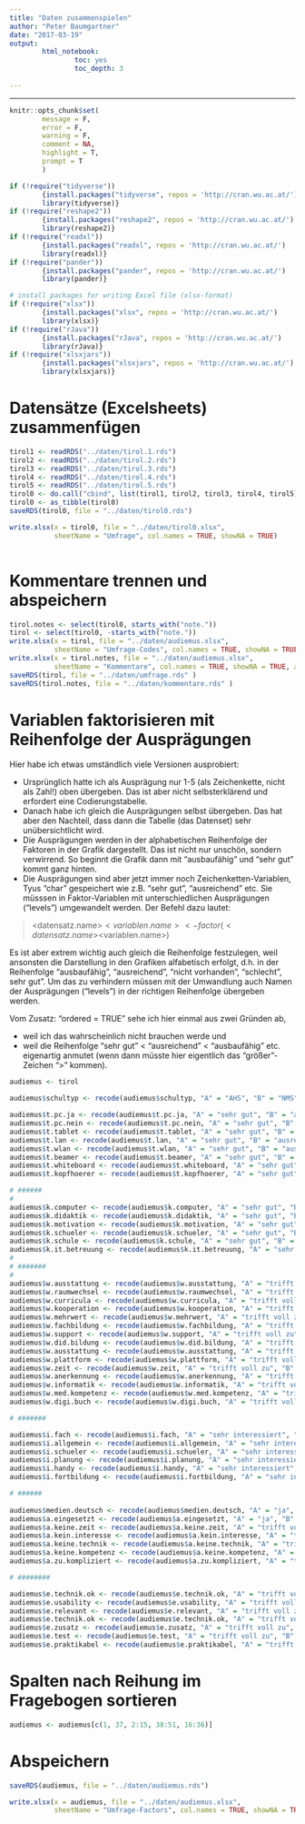 ```yaml
---
title: "Daten zusammenspielen"
author: "Peter Baumgartner"
date: "2017-03-19"
output: 
        html_notebook:
                toc: yes
                toc_depth: 3
                
---
```

***

```r
knitr::opts_chunk$set(
        message = F,
        error = F,
        warning = F,
        comment = NA,
        highlight = T,
        prompt = T
        )

if (!require("tidyverse")) 
        {install.packages("tidyverse", repos = 'http://cran.wu.ac.at/')
        library(tidyverse)}
if (!require("reshape2"))
        {install.packages("reshape2", repos = 'http://cran.wu.ac.at/')
        library(reshape2)}
if (!require("readxl"))
        {install.packages("readxl", repos = 'http://cran.wu.ac.at/')
        library(readxl)}
if (!require("pander"))
        {install.packages("pander", repos = 'http://cran.wu.ac.at/')
        library(pander)}

# install packages for writing Excel file (xlsx-format)
if (!require("xlsx")) 
        {install.packages("xlsx", repos = 'http://cran.wu.ac.at/')
        library(xlsx)}
if (!require("rJava"))
        {install.packages("rJava", repos = 'http://cran.wu.ac.at/')
        library(rJava)}
if (!require("xlsxjars"))
        {install.packages("xlsxjars", repos = 'http://cran.wu.ac.at/')
        library(xlsxjars)}


```

# Datensätze (Excelsheets) zusammenfügen

```r


tirol1 <- readRDS("../daten/tirol.1.rds")
tirol2 <- readRDS("../daten/tirol.2.rds")
tirol3 <- readRDS("../daten/tirol.3.rds")
tirol4 <- readRDS("../daten/tirol.4.rds")
tirol5 <- readRDS("../daten/tirol.5.rds")
tirol0 <- do.call("cbind", list(tirol1, tirol2, tirol3, tirol4, tirol5))
tirol0 <- as_tibble(tirol0)
saveRDS(tirol0, file = "../daten/tirol0.rds")

write.xlsx(x = tirol0, file = "../daten/tirol0.xlsx",
           sheetName = "Umfrage", col.names = TRUE, showNA = TRUE)
      
```



# Kommentare trennen und abspeichern
```r
tirol.notes <- select(tirol0, starts_with("note."))
tirol <- select(tirol0, -starts_with("note."))
write.xlsx(x = tirol, file = "../daten/audiemus.xlsx", 
           sheetName = "Umfrage-Codes", col.names = TRUE, showNA = TRUE, append = FALSE) 
write.xlsx(x = tirol.notes, file = "../daten/audiemus.xlsx", 
           sheetName = "Kommentare", col.names = TRUE, showNA = TRUE, append = TRUE) 
saveRDS(tirol, file = "../daten/umfrage.rds" )
saveRDS(tirol.notes, file = "../daten/kommentare.rds" )
```

# Variablen faktorisieren mit Reihenfolge der Ausprägungen

Hier habe ich etwas umständlich viele Versionen ausprobiert:

* Ursprünglich hatte ich als Ausprägung nur 1-5 (als Zeichenkette, nicht als Zahl!) oben übergeben. Das ist aber nicht selbsterklärend und erfordert eine Codierungstabelle. 
* Danach habe ich gleich die Ausprägungen selbst übergeben. Das hat aber den Nachteil, dass dann die Tabelle (das Datenset) sehr unübersichtlicht wird. 
* Die Ausprägungen werden in der alphabetischen Reihenfolge der Faktoren in der Grafik dargestellt. Das ist nicht nur unschön, sondern verwirrend. So beginnt die Grafik dann mit "ausbaufähig" und "sehr gut" kommt ganz hinten.
* Die Ausprägungen sind aber jetzt immer noch Zeichenketten-Variablen, Tyus "char" gespeichert wie z.B. "sehr gut", "ausreichend" etc. Sie müsssen in Faktor-Variablen mit unterschiedlichen Ausprägungen ("levels") umgewandelt werden. Der Befehl dazu lautet:

> <datensatz.name>$<variablen.name> <- factor(<datensatz.name>$<variablen.name>)

Es ist aber extrem wichtig auch gleich die Reihenfolge festzulegen, weil ansonsten die Darstellung in den Grafiken alfabetisch erfolgt, d.h. in der Reihenfolge "ausbaufähig", "ausreichend", "nicht vorhanden", "schlecht", sehr gut". Um das zu verhindern müssen mit der Umwandlung auch Namen der Ausprägungen ("levels") in der richtigen Reihenfolge übergeben werden. 

Vom Zusatz: "ordered = TRUE" sehe ich hier einmal aus zwei Gründen ab, 

* weil ich das wahrscheinlich nicht brauchen werde und
* weil die Reihenfolge "sehr gut" < "ausreichend" < "ausbaufähig" etc. eigenartig anmutet (wenn dann müsste hier eigentlich das "größer"-Zeichen ">" kommen).

```r

audiemus <- tirol

audiemus$schultyp <- recode(audiemus$schultyp, "A" = "AHS", "B" = "NMS", "C" = "PTS")

audiemus$t.pc.ja <- recode(audiemus$t.pc.ja, "A" = "sehr gut", "B" = "ausreichend", "C" = "ausbaufähig", "D" = "schlecht", "E" = "nicht vorhanden")
audiemus$t.pc.nein <- recode(audiemus$t.pc.nein, "A" = "sehr gut", "B" = "ausreichend", "C" = "ausbaufähig", "D" = "schlecht", "E" = "nicht vorhanden")
audiemus$t.tablet <- recode(audiemus$t.tablet, "A" = "sehr gut", "B" = "ausreichend", "C" = "ausbaufähig", "D" = "schlecht", "E" = "nicht vorhanden")
audiemus$t.lan <- recode(audiemus$t.lan, "A" = "sehr gut", "B" = "ausreichend", "C" = "ausbaufähig", "D" = "schlecht", "E" = "nicht vorhanden")
audiemus$t.wlan <- recode(audiemus$t.wlan, "A" = "sehr gut", "B" = "ausreichend", "C" = "ausbaufähig", "D" = "schlecht", "E" = "nicht vorhanden")
audiemus$t.beamer <- recode(audiemus$t.beamer, "A" = "sehr gut", "B" = "ausreichend", "C" = "ausbaufähig", "D" = "schlecht", "E" = "nicht vorhanden")
audiemus$t.whiteboard <- recode(audiemus$t.whiteboard, "A" = "sehr gut", "B" = "ausreichend", "C" = "ausbaufähig", "D" = "schlecht", "E" = "nicht vorhanden")
audiemus$t.kopfhoerer <- recode(audiemus$t.kopfhoerer, "A" = "sehr gut", "B" = "ausreichend", "C" = "ausbaufähig", "D" = "schlecht", "E" = "nicht vorhanden")

# ######
# 
audiemus$k.computer <- recode(audiemus$k.computer, "A" = "sehr gut", "B" = "gut", "C" = "ausreichend", "D" = "verbesserungswürdig", "E" = "schlecht")
audiemus$k.didaktik <- recode(audiemus$k.didaktik, "A" = "sehr gut", "B" = "gut", "C" = "ausreichend", "D" = "verbesserungswürdig", "E" = "schlecht")
audiemus$k.motivation <- recode(audiemus$k.motivation, "A" = "sehr gut", "B" = "gut", "C" = "ausreichend", "D" = "verbesserungswürdig", "E" = "schlecht")
audiemus$k.schueler <- recode(audiemus$k.schueler, "A" = "sehr gut", "B" = "gut", "C" = "ausreichend", "D" = "verbesserungswürdig", "E" = "schlecht")
audiemus$k.schule <- recode(audiemus$k.schule, "A" = "sehr gut", "B" = "gut", "C" = "ausreichend", "D" = "verbesserungswürdig", "E" = "schlecht")
audiemus$k.it.betreuung <- recode(audiemus$k.it.betreuung, "A" = "sehr gut", "B" = "gut", "C" = "ausreichend", "D" = "verbesserungswürdig", "E" = "schlecht")
# 
# #######
# 
audiemus$w.ausstattung <- recode(audiemus$w.ausstattung, "A" = "trifft voll zu", "B" = "trifft weitgehend zu", "C" = "trifft überwiegend zu","D" = "trifft eher nicht zu", "E" = "trifft gar nicht zu")
audiemus$w.raumwechsel <- recode(audiemus$w.raumwechsel, "A" = "trifft voll zu", "B" = "trifft weitgehend zu", "C" = "trifft überwiegend zu","D" = "trifft eher nicht zu", "E" = "trifft gar nicht zu")
audiemus$w.curricula <- recode(audiemus$w.curricula, "A" = "trifft voll zu", "B" = "trifft weitgehend zu", "C" = "trifft überwiegend zu","D" = "trifft eher nicht zu", "E" = "trifft gar nicht zu")
audiemus$w.kooperation <- recode(audiemus$w.kooperation, "A" = "trifft voll zu", "B" = "trifft weitgehend zu", "C" = "trifft überwiegend zu","D" = "trifft eher nicht zu", "E" = "trifft gar nicht zu")
audiemus$w.mehrwert <- recode(audiemus$w.mehrwert, "A" = "trifft voll zu", "B" = "trifft weitgehend zu", "C" = "trifft überwiegend zu","D" = "trifft eher nicht zu", "E" = "trifft gar nicht zu")
audiemus$w.fachbildung <- recode(audiemus$w.fachbildung, "A" = "trifft voll zu", "B" = "trifft weitgehend zu", "C" = "trifft überwiegend zu","D" = "trifft eher nicht zu", "E" = "trifft gar nicht zu")
audiemus$w.support <- recode(audiemus$w.support, "A" = "trifft voll zu", "B" = "trifft weitgehend zu", "C" = "trifft überwiegend zu","D" = "trifft eher nicht zu", "E" = "trifft gar nicht zu")
audiemus$w.did.bildung <- recode(audiemus$w.did.bildung, "A" = "trifft voll zu", "B" = "trifft weitgehend zu", "C" = "trifft überwiegend zu","D" = "trifft eher nicht zu", "E" = "trifft gar nicht zu")
audiemus$w.ausstattung <- recode(audiemus$w.ausstattung, "A" = "trifft voll zu", "B" = "trifft weitgehend zu", "C" = "trifft überwiegend zu","D" = "trifft eher nicht zu", "E" = "trifft gar nicht zu")
audiemus$w.plattform <- recode(audiemus$w.plattform, "A" = "trifft voll zu", "B" = "trifft weitgehend zu", "C" = "trifft überwiegend zu","D" = "trifft eher nicht zu", "E" = "trifft gar nicht zu")
audiemus$w.zeit <- recode(audiemus$w.zeit, "A" = "trifft voll zu", "B" = "trifft weitgehend zu", "C" = "trifft überwiegend zu","D" = "trifft eher nicht zu", "E" = "trifft gar nicht zu")
audiemus$w.anerkennung <- recode(audiemus$w.anerkennung, "A" = "trifft voll zu", "B" = "trifft weitgehend zu", "C" = "trifft überwiegend zu","D" = "trifft eher nicht zu", "E" = "trifft gar nicht zu")
audiemus$w.informatik <- recode(audiemus$w.informatik, "A" = "trifft voll zu", "B" = "trifft weitgehend zu", "C" = "trifft überwiegend zu","D" = "trifft eher nicht zu", "E" = "trifft gar nicht zu")
audiemus$w.med.kompetenz <- recode(audiemus$w.med.kompetenz, "A" = "trifft voll zu", "B" = "trifft weitgehend zu", "C" = "trifft überwiegend zu","D" = "trifft eher nicht zu", "E" = "trifft gar nicht zu")
audiemus$w.digi.buch <- recode(audiemus$w.digi.buch, "A" = "trifft voll zu", "B" = "trifft weitgehend zu", "C" = "trifft überwiegend zu","D" = "trifft eher nicht zu", "E" = "trifft gar nicht zu")

# #######

audiemus$i.fach <- recode(audiemus$i.fach, "A" = "sehr interessiert", "B" = "interessiert", "C" = "nicht interessiert")
audiemus$i.allgemein <- recode(audiemus$i.allgemein, "A" = "sehr interessiert", "B" = "interessiert", "C" = "nicht interessiert")
audiemus$i.schueler <- recode(audiemus$i.schueler, "A" = "sehr interessiert", "B" = "interessiert", "C" = "nicht interessiert")
audiemus$i.planung <- recode(audiemus$i.planung, "A" = "sehr interessiert", "B" = "interessiert", "C" = "nicht interessiert")
audiemus$i.handy <- recode(audiemus$i.handy, "A" = "sehr interessiert", "B" = "interessiert", "C" = "nicht interessiert")
audiemus$i.fortbildung <- recode(audiemus$i.fortbildung, "A" = "sehr interessiert", "B" = "interessiert", "C" = "nicht interessiert")

# ######
 
audiemus$medien.deutsch <- recode(audiemus$medien.deutsch, "A" = "ja", "B" = "manchmal", "C" = "fast nie", "D" = "nein")
audiemus$a.eingesetzt <- recode(audiemus$a.eingesetzt, "A" = "ja", "B" = "nein")
audiemus$a.keine.zeit <- recode(audiemus$a.keine.zeit, "A" = "trifft voll zu", "B" = "trifft weitgehend zu", "C" = "trifft überwiegend zu","D" = "trifft eher nicht zu", "E" = "trifft gar nicht zu")
audiemus$a.kein.interesse <- recode(audiemus$a.kein.interesse, "A" = "trifft voll zu", "B" = "trifft weitgehend zu", "C" = "trifft überwiegend zu","D" = "trifft eher nicht zu", "E" = "trifft gar nicht zu")
audiemus$a.keine.technik <- recode(audiemus$a.keine.technik, "A" = "trifft voll zu", "B" = "trifft weitgehend zu", "C" = "trifft überwiegend zu","D" = "trifft eher nicht zu", "E" = "trifft gar nicht zu")
audiemus$a.keine.kompetenz <- recode(audiemus$a.keine.kompetenz, "A" = "trifft voll zu", "B" = "trifft weitgehend zu", "C" = "trifft überwiegend zu","D" = "trifft eher nicht zu", "E" = "trifft gar nicht zu")
audiemus$a.zu.kompliziert <- recode(audiemus$a.zu.kompliziert, "A" = "trifft voll zu", "B" = "trifft weitgehend zu", "C" = "trifft überwiegend zu","D" = "trifft eher nicht zu", "E" = "trifft gar nicht zu")

# ########

audiemus$e.technik.ok <- recode(audiemus$e.technik.ok, "A" = "trifft voll zu", "B" = "trifft weitgehend zu", "C" = "trifft überwiegend zu","D" = "trifft eher nicht zu", "E" = "trifft gar nicht zu")
audiemus$e.usability <- recode(audiemus$e.usability, "A" = "trifft voll zu", "B" = "trifft weitgehend zu", "C" = "trifft überwiegend zu","D" = "trifft eher nicht zu", "E" = "trifft gar nicht zu")
audiemus$e.relevant <- recode(audiemus$e.relevant, "A" = "trifft voll zu", "B" = "trifft weitgehend zu", "C" = "trifft überwiegend zu","D" = "trifft eher nicht zu", "E" = "trifft gar nicht zu")
audiemus$e.technik.ok <- recode(audiemus$e.technik.ok, "A" = "trifft voll zu", "B" = "trifft weitgehend zu", "C" = "trifft überwiegend zu","D" = "trifft eher nicht zu", "E" = "trifft gar nicht zu")
audiemus$e.zusatz <- recode(audiemus$e.zusatz, "A" = "trifft voll zu", "B" = "trifft weitgehend zu", "C" = "trifft überwiegend zu","D" = "trifft eher nicht zu", "E" = "trifft gar nicht zu")
audiemus$e.test <- recode(audiemus$e.test, "A" = "trifft voll zu", "B" = "trifft weitgehend zu", "C" = "trifft überwiegend zu","D" = "trifft eher nicht zu", "E" = "trifft gar nicht zu")
audiemus$e.praktikabel <- recode(audiemus$e.praktikabel, "A" = "trifft voll zu", "B" = "trifft weitgehend zu", "C" = "trifft überwiegend zu","D" = "trifft eher nicht zu", "E" = "trifft gar nicht zu")


```

# Spalten nach Reihung im Fragebogen sortieren

```r
audiemus <- audiemus[c(1, 37, 2:15, 38:51, 16:36)]
```

# Abspeichern
```r
saveRDS(audiemus, file = "../daten/audiemus.rds")

write.xlsx(x = audiemus, file = "../daten/audiemus.xlsx",
           sheetName = "Umfrage-Factors", col.names = TRUE, showNA = TRUE, append = TRUE)
      
```

